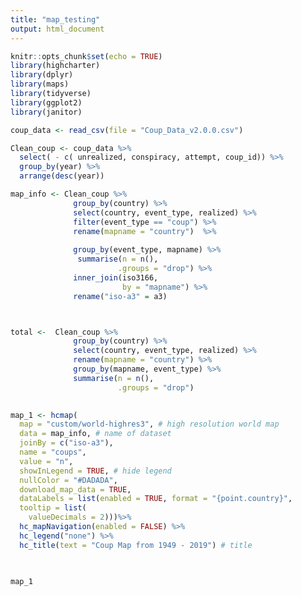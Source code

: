 ```yaml
---
title: "map_testing"
output: html_document
---
```


```r
knitr::opts_chunk$set(echo = TRUE)
library(highcharter)
library(dplyr)
library(maps)
library(tidyverse)
library(ggplot2)
library(janitor)

```

```r
coup_data <- read_csv(file = "Coup_Data_v2.0.0.csv")

Clean_coup <- coup_data %>% 
  select( - c( unrealized, conspiracy, attempt, coup_id)) %>% 
  group_by(year) %>% 
  arrange(desc(year))

map_info <- Clean_coup %>% 
              group_by(country) %>% 
              select(country, event_type, realized) %>% 
              filter(event_type == "coup") %>% 
              rename(mapname = "country")  %>% 
              
              group_by(event_type, mapname) %>%
               summarise(n = n(),
                        .groups = "drop") %>% 
              inner_join(iso3166,
                         by = "mapname") %>% 
              rename("iso-a3" = a3)



total <-  Clean_coup %>% 
              group_by(country) %>% 
              select(country, event_type, realized) %>% 
              rename(mapname = "country") %>% 
              group_by(mapname, event_type) %>% 
              summarise(n = n(),
                        .groups = "drop") 
              
```

```r




map_1 <- hcmap(
  map = "custom/world-highres3", # high resolution world map
  data = map_info, # name of dataset
  joinBy = c("iso-a3"),
  name = "coups",
  value = "n",
  showInLegend = TRUE, # hide legend
  nullColor = "#DADADA",
  download_map_data = TRUE,
  dataLabels = list(enabled = TRUE, format = "{point.country}",
  tooltip = list(
    valueDecimals = 2)))%>% 
  hc_mapNavigation(enabled = FALSE) %>%
  hc_legend("none") %>%
  hc_title(text = "Coup Map from 1949 - 2019") # title


          
map_1

```

